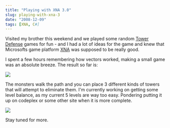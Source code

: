 ```yaml
---
title: "Playing with XNA 3.0"
slug: playing-with-xna-3
date: "2008-12-09"
tags: [XNA, C#]
---
```


Visited my brother this weekend and we played some random [Tower Defense](http://www.towerdefence.net/) games for fun - and I had a lot of ideas for the game and knew that Microsofts game platform [XNA](http://msdn.microsoft.com/en-us/xna/default.aspx) was supposed to be really good.
 
I spent a few hours remembering how vectors worked, making a small game was an absolute breeze. The result so far is:
 
<img src="/WindowsLiveWriter/PlayingwithXNA3.0_12C0D/image_thumb.png" />
 
The monsters walk the path and you can place 3 different kinds of towers that will attempt to eliminate them. I'm currently working on getting some level balance, as my current 5 levels are way too easy. Pondering putting it up on codeplex or some other site when it is more complete.

<img src="/WindowsLiveWriter/PlayingwithXNA3.0_12C0D/image_thumb_3.png" />

Stay tuned for more.
